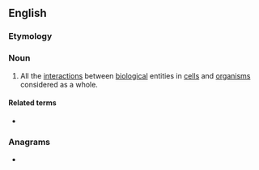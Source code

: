 ==English==

===Etymology===
{{suffix|interact|ome|lang=en}}

===Noun===
{{wikipedia}}
{{en-noun}}

# {{lb|en|biology}} All the [[interaction]]s between [[biological]] entities in [[cell]]s and [[organism]]s considered as a whole.

====Related terms====
* {{l|en|interactomics}}

===Anagrams===
* {{l|en|actinometer}}